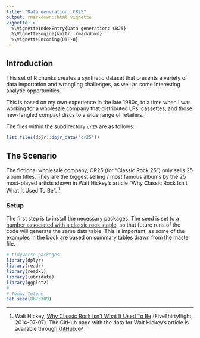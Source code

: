 ```yaml
---
title: "Data generation: CR25"
output: rmarkdown::html_vignette
vignette: >
  %\VignetteIndexEntry{Data generation: CR25}
  %\VignetteEngine{knitr::rmarkdown}
  %\VignetteEncoding{UTF-8}
---
```


## Introduction

This set of R chunks creates a synthetic dataset that presents a variety of data importation and wrangling challenges, as well as some interesting analytic opportunities.

This is based on my own experience in the late 1980s, to a time when I was working for a wholesale company that distributed LPs, cassettes, and those new-fangled compact discs to a wide range of retailers. 

The files within the subdirectory `cr25` are as follows:

```r
list.files(dpjr::dpjr_data("cr25"))
```

## The Scenario

The fictional wholesale company, CR25 (for "Classic Rock 25") only sells 25 album titles. They are the biggest selling / most famous albums by the 25 most-played artists shown in Walt Hickey's article "Why Classic Rock Isn’t What It Used To Be". ^[Walt Hickey, [Why Classic Rock Isn’t What It Used To Be](https://fivethirtyeight.com/features/why-classic-rock-isnt-what-it-used-to-be/) (FiveThirtyEight, 2014-07-07). The GitHub page with the data for Walt Hickey's article is available through [GitHub](https://github.com/fivethirtyeight/data/tree/master/classic-rock).] 


### Setup

The first step is to install the necessary packages. The seed is set to [a number associated with a classic rock staple](https://www.youtube.com/watch?v=axLRUszuu9I), so that future runs of the code will generate the same data table. This is important, as some of the examples in the book are based on summary tables drawn from the master file.

```r
# tidyverse packages
library(dplyr)
library(readr)
library(readxl)
library(lubridate)
library(ggplot2)
#
# Tommy Tutone
set.seed(8675309)

```



